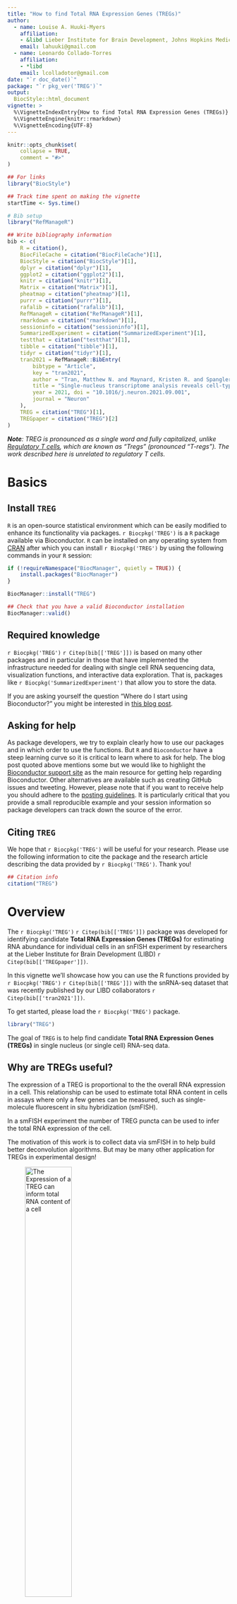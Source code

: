 ```yaml
---
title: "How to find Total RNA Expression Genes (TREGs)"
author: 
  - name: Louise A. Huuki-Myers
    affiliation:
    - &libd Lieber Institute for Brain Development, Johns Hopkins Medical Campus
    email: lahuuki@gmail.com
  - name: Leonardo Collado-Torres
    affiliation:
    - *libd
    email: lcolladotor@gmail.com
date: "`r doc_date()`"
package: "`r pkg_ver('TREG')`"
output: 
  BiocStyle::html_document
vignette: >
  %\VignetteIndexEntry{How to find Total RNA Expression Genes (TREGs)}
  %\VignetteEngine{knitr::rmarkdown}
  %\VignetteEncoding{UTF-8}
---
```


```r
knitr::opts_chunk$set(
    collapse = TRUE,
    comment = "#>"
)
```

```r
## For links
library("BiocStyle")

## Track time spent on making the vignette
startTime <- Sys.time()

# Bib setup
library("RefManageR")

## Write bibliography information
bib <- c(
    R = citation(),
    BiocFileCache = citation("BiocFileCache")[1],
    BiocStyle = citation("BiocStyle")[1],
    dplyr = citation("dplyr")[1],
    ggplot2 = citation("ggplot2")[1],
    knitr = citation("knitr")[1],
    Matrix = citation("Matrix")[1],
    pheatmap = citation("pheatmap")[1],
    purrr = citation("purrr")[1],
    rafalib = citation("rafalib")[1],
    RefManageR = citation("RefManageR")[1],
    rmarkdown = citation("rmarkdown")[1],
    sessioninfo = citation("sessioninfo")[1],
    SummarizedExperiment = citation("SummarizedExperiment")[1],
    testthat = citation("testthat")[1],
    tibble = citation("tibble")[1],
    tidyr = citation("tidyr")[1],
    tran2021 = RefManageR::BibEntry(
        bibtype = "Article",
        key = "tran2021",
        author = "Tran, Matthew N. and Maynard, Kristen R. and Spangler, Abby and Huuki, Louise A. and Montgomery, Kelsey D. and Sadashivaiah, Vijay and Tippani, Madhavi and Barry, Brianna K. and Hancock, Dana B. and Hicks, Stephanie C. and Kleinman, Joel E. and Hyde, Thomas M. and Collado-Torres, Leonardo and Jaffe, Andrew E. and Martinowich, Keri",
        title = "Single-nucleus transcriptome analysis reveals cell-type-specific molecular signatures across reward circuitry in the human brain",
        year = 2021, doi = "10.1016/j.neuron.2021.09.001",
        journal = "Neuron"
    ),
    TREG = citation("TREG")[1],
    TREGpaper = citation("TREG")[2]
)
```

_**Note**: TREG is pronounced as a single word and fully capitalized, unlike [Regulatory T cells](https://en.wikipedia.org/wiki/Regulatory_T_cell), which are known as "Tregs" (pronounced "T-regs"). The work described here is unrelated to regulatory T cells._

# Basics

## Install `TREG`

`R` is an open-source statistical environment which can be easily modified to enhance its functionality via packages. `r Biocpkg('TREG')` is a `R` package available via Bioconductor. `R` can be installed on any operating system from [CRAN](https://cran.r-project.org/) after which you can install `r Biocpkg('TREG')` by using the following commands in your `R` session:

```r
if (!requireNamespace("BiocManager", quietly = TRUE)) {
    install.packages("BiocManager")
}

BiocManager::install("TREG")

## Check that you have a valid Bioconductor installation
BiocManager::valid()
```

## Required knowledge

`r Biocpkg('TREG')` `r Citep(bib[['TREG']])` is based on many other packages and in particular in those that have implemented the infrastructure needed for dealing with single cell RNA sequencing data, visualization functions, and interactive data exploration. That is, packages like `r Biocpkg('SummarizedExperiment')` that allow you to store the data.

If you are asking yourself the question "Where do I start using Bioconductor?" you might be interested in [this blog post](http://lcolladotor.github.io/2014/10/16/startbioc/#.VkOKbq6rRuU).

## Asking for help

As package developers, we try to explain clearly how to use our packages and in which order to use the functions. But `R` and `Bioconductor` have a steep learning curve so it is critical to learn where to ask for help. The blog post quoted above mentions some but we would like to highlight the [Bioconductor support site](https://support.bioconductor.org/) as the main resource for getting help regarding Bioconductor. Other alternatives are available such as creating GitHub issues and tweeting. However, please note that if you want to receive help you should adhere to the [posting guidelines](http://www.bioconductor.org/help/support/posting-guide/). It is particularly critical that you provide a small reproducible example and your session information so package developers can track down the source of the error.

## Citing `TREG`

We hope that `r Biocpkg('TREG')` will be useful for your research. Please use the following information to cite the package and the research article describing the data provided by `r Biocpkg('TREG')`. Thank you!

```r
## Citation info
citation("TREG")
```

# Overview

The `r Biocpkg('TREG')` `r Citep(bib[['TREG']])` package was developed for identifying candidate **Total RNA Expression Genes (TREGs)** for estimating RNA abundance for individual cells in an snFISH experiment by researchers at the Lieber Institute for Brain Development (LIBD) `r Citep(bib[['TREGpaper']])`. 

In this vignette we'll showcase how you can use the R functions provided by `r Biocpkg('TREG')` `r Citep(bib[['TREG']])` with the snRNA-seq dataset that was recently published by our LIBD collaborators `r Citep(bib[['tran2021']])`.

To get started, please load the `r Biocpkg('TREG')` package.

```r
library("TREG")
```

The goal of `TREG` is to help find candidate **Total RNA Expression Genes (TREGs)**
in single nucleus (or single cell) RNA-seq data.

## Why are TREGs useful?
The expression of a TREG is proportional to the the overall RNA expression in a
cell. This relationship can be used to estimate total RNA content in cells in 
assays where only a few genes can be measured, such as single-molecule 
fluorescent in situ hybridization (smFISH). 

In a smFISH experiment the number of TREG puncta can be used to infer the total
RNA expression of the cell.

The motivation of this work is to collect data via smFISH in to help build better 
deconvolution algorithms. But may be many other application for TREGs in 
experimental design!

<p align="center">
![The Expression of a TREG can inform total RNA content of a cell](http://research.libd.org/TREG/reference/figures/TREG_cartoon.png){width=50%}
</p>

## What makes a gene a good TREG?  
1. The gene must have **non-zero expression in most cells** across different tissue 
and cell types.

2. A TREG should also be expressed at a constant level in respect to other genes
across different cell types or have **high rank invariance**. 

3. Be **measurable as a continuous metric** in the experimental assay, for example
have a dynamic range of puncta when observed in RNAscope. This will need to be
considered for the candidate TREGs, and may need to be validated experimentally. 

<p align="center">
![Distribution of ranks of a gene of High and Low Invariance](http://research.libd.org/TREG/reference/figures/fig1_rank_violin_demo.png){width=30%}
</p>

## How to find candidate TREGs with `TREG`

<p align="center">
![Overview of the Rank Invariance Process](http://research.libd.org/TREG/reference/figures/RI_flow.png){width=100%}
</p>

1. **Filter for low Proportion Zero genes snRNA-seq dataset:** This is 
facilitated with the functions `get_prop_zero()` and `filter_prop_zero()` (Equation \@ref(eq:propZero)).
snRNA-seq data is notoriously sparse, these functions enrich for genes with more
universal expression.

2.  **Evaluate genes for Rank Invariance** The nuclei are grouped only
by cell type. Within each cell type, the mean expression for each
gene is ranked, the result is a vector (length is the number of
genes), using the function `rank_group()`. Then the expression of each gene is 
ranked for each nucleus,the result is a matrix (the number of nuclei x number
of genes), using the function `rank_cells()`.Then the absolute difference 
between the rank of each nucleus and the mean expression is found, from here 
the mean of the differences for each gene is calculated, then ranked. 
These steps are repeated for each group, the result is a matrix of ranks, (number of cell
types x number of genes). From here the sum of the ranks for each
gene are reversed ranked, so there is one final value for each gene,
the “Rank Invariance” The genes with the highest rank-invariance are
considered good candidates as TREGs. This is calculated with `rank_invariance_express()`.
**This full process is implemented by: `rank_invariance_express()`.**

# Example TREG Application

In this example we will apply our data driven process for TREG discovery to a
snRNA-seq dataset. This process has three main steps:  
1. Data prep   
2. Gene filtering: dropping genes with low expression and high Proportion Zero (Equation \@ref(eq:propZero))  
3. Rank Invariance Calculation  


## Load Packages
```r
library("SingleCellExperiment")
library("pheatmap")
library("dplyr")
library("ggplot2")
library("tidyr")
library("tibble")
```


## Download and Prep Data
Here we download a public single nucleus RNA-seq (snRNA-seq) data from `r Citep(bib[['tran2021']])`
that we'll use as our example. This data can be accessed on [github](https://github.com/LieberInstitute/10xPilot_snRNAseq-human#processed-data).
This data is from postmortem human brain in the dorsolateral prefrontal 
cortex (DLPFC) region, and contains gene expression data for 11k nuclei.

We will use `BiocFileCache()` to cache this data. It is stored as a `SingleCellExperiment` 
object named `sce.dlpfc.tran`, and takes 1.01 GB of RAM memory to load.  

```r
# Download and save a local cache of the data available at:
# https://github.com/LieberInstitute/10xPilot_snRNAseq-human#processed-data
bfc <- BiocFileCache::BiocFileCache()
url <- paste0(
    "https://libd-snrnaseq-pilot.s3.us-east-2.amazonaws.com/",
    "SCE_DLPFC-n3_tran-etal.rda"
)
local_data <- BiocFileCache::bfcrpath(url, x = bfc)

load(local_data, verbose = TRUE)
```

```r
## Using 1.01 GB
# lobstr::obj_size(sce.dlpfc.tran) 
```

```r

ct_names <- tibble(
    "Cell Type" = c(
        "Astrocyte",
        "Excitatory Neurons",
        "Microglia",
        "Oligodendrocytes",
        "Oligodendrocyte Progenitor Cells",
        "Inhibitory Neurons"
    ),
    "Acronym" = c(
        "Astro",
        "Excit",
        "Micro",
        "Oligo",
        "OPC",
        "Inhib"
    )
)

knitr::kable(ct_names, caption = "Cell type names and corresponding acronyms used in this dataset", label = "acronyms")
```

Human brain tissue consists of many types of cells, for the porpose of this demo,
we will focus on the six major cell types listed in Table \@ref(tab:acronyms). 

### Filter and Refine to Cell Types of Interest  
First we will combine all of the Excit, Inhib subtypes, as it is a finer 
resolution than we want to examine, and combine rare subtypes in to one group.
If there are too few cells in a group there may not be enough data to 
get good results. This new cell type classification is stored in the `colData` as
`cellType.broad`. 

```r
## Explore the dimensions and cell type annotations
dim(sce.dlpfc.tran)
table(sce.dlpfc.tran$cellType)

## Use a lower resolution of cell type annotation
sce.dlpfc.tran$cellType.broad <- gsub("_[A-Z]$", "", sce.dlpfc.tran$cellType)
(cell_type_tab <- table(sce.dlpfc.tran$cellType.broad))
```

Next, we will drop any groups with < 50 cells after merging subtypes. 
This excludes any very rare cell types. Now we are working with the six broad cell 
types we are interested in.  
```r
## Find cell types with < 50 cells
(ct_drop <- names(cell_type_tab)[cell_type_tab < 50])

## Filter columns of sce object
sce.dlpfc.tran <- sce.dlpfc.tran[, !sce.dlpfc.tran$cellType.broad %in% ct_drop]

## Check new cell type bread down and dimension
table(sce.dlpfc.tran$cellType.broad)

dim(sce.dlpfc.tran)
```


## Filter Genes

Single Nucleus data is often very sparse (lots of zeros in the count data), this 
dataset is 88% sparse. We can illustrate this in the heat map of the first 1k 
genes and 500 cells. The heatmap is mostly blue, indicating low values
(Figure \@ref(fig:examineSparsity)).  
```r
## this data is 88% sparse
sum(assays(sce.dlpfc.tran)$counts == 0) / (nrow(sce.dlpfc.tran) * ncol(sce.dlpfc.tran))

## lets make a heatmap of the first 1k genes and 500 cells
count_test <- as.matrix(assays(sce.dlpfc.tran)$logcounts[seq_len(1000), seq_len(500)])
pheatmap(count_test,
    cluster_rows = FALSE,
    cluster_cols = FALSE,
    show_rownames = FALSE,
    show_colnames = FALSE
)
```

### Filter to Top 50% Expression

Determine the median expression of genes over all rows, drop all the genes that
are below this limit.

```r
row_means <- rowMeans(assays(sce.dlpfc.tran)$logcounts)
(median_row_means <- median(row_means))

sce.dlpfc.tran <- sce.dlpfc.tran[row_means > median_row_means, ]
dim(sce.dlpfc.tran)
```

After this filter lets check sparsity and make a heatmap of the first 1k genes
and 500 cells. We are seeing more non-blue (Figure \@ref(fig:top50FilterHeatmap))!  

```r
## this data down to 77% sparse
sum(assays(sce.dlpfc.tran)$counts == 0) / (nrow(sce.dlpfc.tran) * ncol(sce.dlpfc.tran))

## replot heatmap
count_test <- as.matrix(assays(sce.dlpfc.tran)$logcounts[seq_len(1000), seq_len(500)])
pheatmap::pheatmap(count_test,
    cluster_rows = FALSE,
    cluster_cols = FALSE,
    show_rownames = FALSE,
    show_colnames = FALSE
)
```

### Calculate Proportion Zero and Pick Cutoff

For each group (let's use `cellType.broad`) get the Proportion Zero for each gene, where Proportion Zero is defined in Equation \@ref(eq:propZero) where $c_{i,j,k,z}$ is the number of snRNA-seq counts for cell/nucleus $z$ for gene $i$, cell type $j$, brain region $k$, and $n_{j, k}$ is the number of cells/nuclei for cell type $j$ and brain region $k$.

\begin{equation}
    PZ_{i,j,k} = \sum_{z=1}^{n_{j,k}} I(c_{i,j,k} > 0) / n_{j,k}
  (\#eq:propZero)
\end{equation}

```r
# get prop zero for each gene for each cell type
prop_zeros <- get_prop_zero(sce.dlpfc.tran, group_col = "cellType.broad")
head(prop_zeros)
```

To determine a good cutoff for filtering lets examine the distribution of these
Proportion Zeros by group.

```r
# Pivot data longer for plotting
prop_zero_long <- prop_zeros %>%
    rownames_to_column("Gene") %>%
    pivot_longer(!Gene, names_to = "Group", values_to = "prop_zero")

# Plot histograms
(prop_zero_histogram <- ggplot(
    data = prop_zero_long,
    aes(x = prop_zero, fill = Group)
) +
    geom_histogram(binwidth = 0.05) +
    facet_wrap(~Group))
```

Looks like around 0.9 the densities peak, we'll set that as the cutoff  (Figure \@ref(fig:propZeroDistribution)).

```r
## Specify a cutoff, here we use 0.9
propZero_limit <- 0.9

## Add a vertical red dashed line where the cutoff is located
prop_zero_histogram +
    geom_vline(xintercept = propZero_limit, color = "red", linetype = "dashed")
```

The chosen cutoff excludes the peak Proportion Zeros from all groups (Figure \@ref(fig:pickCutoff)).

### Filter by the Max Proportion Zero

Use the cutoff to filter the remaining genes. Only 4k or ~11% of genes pass with 
this cutoff. Filter the SCE object to this set of genes.

```r
## get a list of filtered genes
filtered_genes <- filter_prop_zero(prop_zeros, cutoff = propZero_limit)

## How many genes pass the filter?
length(filtered_genes)

## What % of genes is this
length(filtered_genes) / nrow(sce.dlpfc.tran)

## Filter the sce object
sce.dlpfc.tran <- sce.dlpfc.tran[filtered_genes, ]
```

One last check of the sparsity, more non-blue means more non-zero values for the Rank Invariance calculation,
which prevents rank ties  (Figure \@ref(fig:propZeroFilterHeatmap)).

```r
## this data down to 50% sparse
sum(assays(sce.dlpfc.tran)$counts == 0) / (nrow(sce.dlpfc.tran) * ncol(sce.dlpfc.tran))

## re-plot heatmap
count_test <- as.matrix(assays(sce.dlpfc.tran)$logcounts[seq_len(1000), seq_len(500)])
pheatmap::pheatmap(count_test,
    cluster_rows = FALSE,
    cluster_cols = FALSE,
    show_rownames = FALSE,
    show_colnames = FALSE
)
```

## Run Rank Invariance

To get the Rank Invariance (RI), the rank of the genes across the cells in a group,
and between groups is considered. One way to calculate RI is to find the group 
rank values, and cell rank values separately, then combine them as shown below.
The genes with the top RI values are the best candidate TREGs.

```r
## Get the rank of the gene in each group
group_rank <- rank_group(sce.dlpfc.tran, group_col = "cellType.broad")

## Get the rank of the gene for each cell
cell_rank <- rank_cells(sce.dlpfc.tran, group_col = "cellType.broad")

## Use both rankings to calculate rank_invariance()
rank_invar <- rank_invariance(group_rank, cell_rank)

## The top 5 Canidate TREGs:
head(sort(rank_invar, decreasing = TRUE))
```

The `rank_invariance_express()` function combines these three steps into one
function, and achieves the same results. 

```r
## rank_invariance_express() runs the previous functions for you
rank_invar2 <- rank_invariance_express(
    sce.dlpfc.tran,
    group_col = "cellType.broad"
)
## Again the top 5 Canidate TREGs:
head(sort(rank_invar2, decreasing = TRUE))

## Check computationally that the results are identical
stopifnot(identical(rank_invar, rank_invar2))
```

The `rank_invariance_express()` function is more efficient as well, as it loops 
through the data to rank the genes over cells, and groups at the same time. 

# Conclusion

We have identified top candidate TREG genes from this dataset, by applying 
Proportion Zero filtering and calculating the Rank Invariance using the `TREG` package. 
This provides a list of candidate genes that can be useful for estimating total 
RNA expression in assays such as smFISH. 

However, we are unable to assess other important qualities of these genes that 
ensure they are experimentally compatible with the chosen assay.
For example, in smFISH with RNAscope it is important that a TREG be 
expressed at a level that individual puncta can be accurately counted, and have a
dynamic range of puncta. During experimental validation we found that _MALAT1_ was too highly expressed in the 
human DLPFC to segment individual puncta, and ruled it out as an experimentally 
useful TREG `r Citep(bib[['TREGpaper']])`.

Therefore, we recommend that TREGs be evaluated in the assay or
analysis of choice you perform a validation experiment with a pilot sample before
implementing experiments using it on rare and valuable samples.  

If you are designing a sc/snRNA-seq study to use as a reference for deconvolution of bulk RNA-seq, we recommend that you generate spatially-adjacent dissections in order to use them for RNAscope experiments. By doing so, you could identify cell types in your sc/snRNA-seq data, then identify candidate TREGs based on those cell types, and use these candidate TREGs in your spatially-adjacent dissections to quantify size and total RNA amounts for the cell types of interest `r Citep(bib[['TREGpaper']])`. Furthermore, the RNAscope data alone can be used as a gold standard reference for cell fractions. 

TREGs could be useful for other research purposes and other contexts than the ones we envisioned!

Thanks for your interest in TREGs :)  


# Reproducibility

The `r Biocpkg('TREG')` package `r Citep(bib[['TREG']])` was made possible thanks to:

* R `r Citep(bib[['R']])`
* `r Biocpkg('BiocFileCache')` `r Citep(bib[['BiocFileCache']])`
* `r Biocpkg('BiocStyle')` `r Citep(bib[['BiocStyle']])`
* `r CRANpkg('dplyr')` `r Citep(bib[['dplyr']])`
* `r CRANpkg('ggplot2')` `r Citep(bib[['ggplot2']])`
* `r CRANpkg('knitr')` `r Citep(bib[['knitr']])`
* `r CRANpkg('Matrix')` `r Citep(bib[['Matrix']])`
* `r CRANpkg('pheatmap')` `r Citep(bib[['pheatmap']])`
* `r CRANpkg('purrr')` `r Citep(bib[['purrr']])`
* `r CRANpkg('rafalib')` `r Citep(bib[['rafalib']])`
* `r CRANpkg("RefManageR")` `r Citep(bib[["RefManageR"]])`
* `r CRANpkg('rmarkdown')` `r Citep(bib[['rmarkdown']])`
* `r CRANpkg('sessioninfo')` `r Citep(bib[['sessioninfo']])`
* `r Biocpkg('SummarizedExperiment')` `r Citep(bib[['SummarizedExperiment']])`
* `r CRANpkg('testthat')` `r Citep(bib[['testthat']])`
* `r CRANpkg('tibble')` `r Citep(bib[['tibble']])`
* `r CRANpkg('tidyr')` `r Citep(bib[['tidyr']])`


Code for creating the vignette

```r
## Create the vignette
library("rmarkdown")
system.time(render("finding_Total_RNA_Expression_Genes.Rmd"))

## Extract the R code
library("knitr")
knit("finding_Total_RNA_Expression_Genes.Rmd", tangle = TRUE)
```


Date the vignette was generated.

```r
## Date the vignette was generated
Sys.time()
```

Wallclock time spent generating the vignette.

```r
## Processing time in seconds
totalTime <- diff(c(startTime, Sys.time()))
round(totalTime, digits = 3)
```

`R` session information.

```r
## Session info
library("sessioninfo")
options(width = 120)
session_info()
```

# Bibliography

This vignette was generated using `r Biocpkg('BiocStyle')` `r Citep(bib[['BiocStyle']])`, `r CRANpkg('knitr')` `r Citep(bib[['knitr']])` and `r CRANpkg('rmarkdown')` `r Citep(bib[['rmarkdown']])` running behind the scenes.

Citations made with `r CRANpkg('RefManageR')` `r Citep(bib[['RefManageR']])`.

```r
## Print bibliography
PrintBibliography(bib, .opts = list(hyperlink = "to.doc", style = "html"))
```


